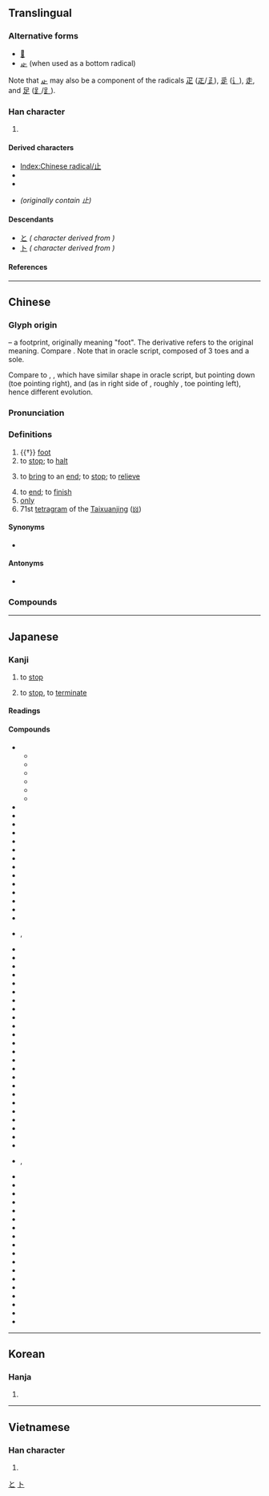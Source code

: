 {{also|只|足}}
{{character info}}
{{character info|⽌}}
==Translingual==
{{stroke order|type=animate}}

===Alternative forms===
* [[𣥂]]
* [[龰]] (when used as a bottom radical)

Note that [[龰]] may also be a component of the radicals [[疋]] ([[𤴓]]/[[𤴔]]), [[辵]] ([[辶]]), [[走]], and [[足]] ([[⻊]]/[[𧾷]]).

===Han character===
{{Han char|rn=77|rad=止|as=00|sn=4|four=21100|canj=YLM|ids=⿱⿰丨⺊一,⿻上丨,⿻⺊丄}}

# {{mul-kangxi radical-def}}

====Derived characters====
* [[Index:Chinese radical/止]]
* {{l|mul|[[𠇈]], [[𠯽]], [[址]], [[𪥧]], [[𭖇]], [[𢓊]], [[𪫣]], [[扯]], [[沚]], [[阯]], [[𨑭]], [[杫]], [[𣧐]], [[𪸔]], [[祉]], [[𭨪]], [[砋]], [[祉]], [[䄳]], [[𧘲]], [[䊼]], [[耻]], [[𧉀]], [[訨]]([[𫟞]]), [[𧺠]], [[趾]], [[𨊺]], [[䤠]], [[𩉮]]}}
* {{l|mul|[[𣢃]], [[𧠛]], [[頉]], [[頉]], [[𩾰]], [[𠂛]], [[企]], [[𭆨]], [[𧾷]], [[𫰏]], [[𫲺]], [[芷]], [[𭟰]], [[𪰊]], [[𦊆]], [[䇛]], [[𬯪]], [[𠹜]], [[𬈰]], [[𠣏]], [[𫧎]], [[𤵁]], [[凪]], [[𫭠]], [[𡵩]], [[𣏔]], [[肯]], [[𥎩]], [[𥘣]], [[𦙡]], [[𧉘]], [[𧖭]], [[𧣆]], [[𥎼]], [[𭪠]], [[𤉭]], [[齒]]([[齿]])}}
* {{l|mul|[[之]], [[足]], [[㢟]], [[延]]}} ''(originally contain 止)''

====Descendants====
* [[と]] ''({{w|Hiragana}} character derived from {{w|Man'yōgana}})''
* [[ト]] ''({{w|Katakana}} character derived from {{w|Man'yōgana}})''

====References====
{{Han ref|kx=0573.240|dkj=16253|dj=0961.230|hdz=21435.030|uh=6B62}}

[[Category:Han characters from which hiragana were derived|と]]
[[Category:Han characters from which katakana were derived|ト]]

----

==Chinese==
{{zh-forms}}

===Glyph origin===
{{Han etyl}}
{{liushu|p}} – a footprint, originally meaning "foot". The derivative {{och-l|趾}} refers to the original meaning. Compare {{zh-l|*手|hand}}. Note that in oracle script, composed of 3 toes and a sole.

Compare to {{zh-l|*夊}}, {{zh-l|*夂}}, which have similar shape in oracle script, but pointing down (toe pointing right), and {{zh-l|*𡕒}} (as in right side of {{zh-l|*舛}}, roughly {{zh-l|*ヰ}}, toe pointing left), hence different evolution.

===Pronunciation===
{{zh-pron
|m=zhǐ
|m-s=
|dg=
|c=zi2
|c-t=
|g=zi3
|h=pfs=chṳ́;gd=zi3
|j=zi2
|mb=cǐ
|md=cī
|mn=chí
|mn-t=zi2
|w=2tsr
|x=zhr3
|mc=y
|oc=y
|cat=n,v,adv
}}

===Definitions===
{{zh-hanzi}}

# {{†}} [[foot]]
# to [[stop]]; to [[halt]]
#: {{zh-x|休止|to stop}}
# to [[bring]] to an [[end]]; to [[stop]]; to [[relieve]]
#: {{zh-x|止癢|to '''stop''' itching (irritation)}}
# to [[end]]; to [[finish]]
# [[only]]
# 71st [[tetragram]] of the [[Taixuanjing]] ([[𝍌]])

====Synonyms====
* {{s|to stop}}
{{zh-syn-saurus|停止}}

====Antonyms====
* {{s|stop}} {{zh-l|始}}

===Compounds===
{{zh-der|大家舉止|令行禁止|以戰止戰|官止神行|動止|居止|心如止水|妨止|廢止|不止|制止|勸止|以殺止殺|嘆為觀止|中止|休止符|古文觀止|喝止|學無止境|何止|休止|底止|吉祥止止|以湯止沸|停止|仰止|止痛藥|止戈為武|止宿|止遏|止痛|扇火止沸|流行坎止|止詞|欲言又止|揚湯止沸|淺嘗輒止|止殺|截止|止暴禁非|止兌|止渴飲鴆|抽薪止沸|淺嘗則止|止息|投止|止戈散馬|戾止|止水|掛失止付|止癢|止惡揚善|漫無止境|無止境|歎為觀止|戛然而止|知足知止|沒行止|止酒|禁止|止戈|止血法|抑止|止亂|知止|生津止渴|止足之分|止於至善|歸止|明德止善|死而後止|無行止|為止|永無止境|止謗|止渴|止泊|止血劑|止嘔|止步|摩訶止觀|止觀|戢止|汐止|止持戒|止住|止頓|止談風月|止血點|止血帶|止血|止渴思梅|止戰|止戈興仁|止咳|止付|止不住|棲止|望門投止|望梅止渴|暫止|投膏止火|止境|舉止言語|遮止|高山仰止|言行舉止|舉止風流|進止|言談舉止|蠅止|舉止閑冶|終止|舉止失措|舉止大方|阻止|規行矩止|舉止嫻雅|縱風止燎|舉止不凡|鳳止高梧|高軒蒞止|說梅止渴|行止|舉止高雅|防止|豈止|舉止|補氣止血|遏止|舉止言談|靜止|適可而止|觀止|覯止|點到為止|蒞止|舉止形容|飲鴆止渴}}

{{zh-cat|Elementary}}

----

==Japanese==

===Kanji===
{{ja-kanji|grade=2|rs=止00}}

# {{sense|とめる}} to [[stop]]
# {{sense|やめる}} to [[stop]], to [[terminate]]

====Readings====
{{ja-readings
|goon=し
|kanon=し
|kun=と-まる, と-める, とど-まる, とど-める, や-む, や-める, よ-す, さ-す
}}

====Compounds====
{{der-top3|Compounds}}
* {{ja-r|止観|しかん}}
** {{ja-r|止観業|しかん-ごう}}
** {{ja-r|止観 十乗|しかん じゅうじょう}}
** {{ja-r|一乗 止観院|いちじょう しかん-いん}}
** {{ja-r|真言 止観|しんごん しかん}}
** {{ja-r|天台 止観|てんだい しかん}}
** {{ja-r|摩訶 止観|まか しかん}}
* {{ja-r|止%汗%剤|し%かん%ざい|[[antiperspirant]]}}
* {{ja-r|止%血|し%けつ}}
* {{ja-r|止%止%不%須%説|し%し%ふ%しゅ%せつ}}
* {{ja-r|止%瀉%剤|し%しゃ%ざい|antidiarrheal}}
* {{ja-r|止%宿|し%しゅく}}
* {{ja-r|止%住|し%じゅう}}
* {{ja-r|止%水|し%すい}}
* {{ja-r|止%痛|し%つう}}
* {{ja-r|止%動%方%角|し%どう%ほう%がく}}
* {{ja-r|止揚|しよう|[[sublation]]}}
* {{ja-r|止%痢%剤|し%り%ざい}}
* {{ja-r|止まり木|とまりぎ}}
* {{ja-r|止%句|とめ%く}}
* {{ja-r|止%相%場|とめ%そう%ば|{{w|stop price}}}}
* {{ja-r|止め%針|とめ%ばり|rom=-}}, {{ja-r|止%針|とめ%ばり|pin}}
* {{ja-r|止%偏|とめ%-へん}}
* {{ja-r|止め弁|とめべん|[[stop valve]]}}
* {{ja-r|遏止|あっし}}
* {{ja-r|駅%止め|えき%-どめ|delivery of freight by train}}
* {{ja-r|依止|えじ}}
* {{ja-r|核%抑%止|かく%よく%し|nuclear deterrence}}
* {{ja-r|鎌%止め|かま%-どめ|prohibition on cutting grass}}
* {{ja-r|川%止め|かわ%-どめ|suspension of ferry service}}
* {{ja-r|諫%止|かん%し|dissuasion}}
* {{ja-r|客%止め|きゃく%-どめ|[[full house]]}}
* {{ja-r|休%止|きゅう%し}}
* {{ja-r|競業 避止|きょうぎょう ひし|[[noncompete clause]]}}
* {{ja-r|挙止|きょし|bearing; deportment}}
* {{ja-r|拒止|きょし|refusal}}
* {{ja-r|禁止|きんし}}
* {{ja-r|魚鳥%止め|ぎょうちょう%-どめ}}
* {{ja-r|車%止め|くるま%-どめ|[[buffer stop]]}}
* {{ja-r|車輪%止め|しゃりん%-どめ|[[chock]]}}
* {{ja-r|終%止|しゅう%し}}
* {{ja-r|笑%止|しょう%し}}
* {{ja-r|進%止|しん%し}}
* {{ja-r|制%止|せい%し}}
* {{ja-r|静%止|せい%し}}
* {{ja-r|咳%止め|せき%-どめ|[[cough medicine]]}}
* {{ja-r|阻止|そし|rom=-}}, {{ja-r|沮止|そし}}
* {{ja-r|体言%止め|たいげん%-どめ}}
* {{ja-r|血止め|ち-どめ|[[styptic]]}}
* {{ja-r|中%止|ちゅう%し}}
* {{ja-r|丁々%発止|ちょうちょう%はっし}}
* {{ja-r|停%止|てい%し}}
* {{ja-r|底%止|てい%し}}
* {{ja-r|動%止|どう%し}}
* {{ja-r|廃%止|はい%し}}
* {{ja-r|波止場|はとば}}
* {{ja-r|閉%止|へい%し|stoppage}}
* {{ja-r|防%止|ぼう%し}}
* {{ja-r|明%鏡%止%水|めい%きょう%し%すい}}
* {{ja-r|黙%止|もく%し|keeping quiet}}
* {{ja-r|山%止め|やま%-どめ|landslide prevention wall}}
* {{ja-r|雪%止め|ゆき%-どめ|snow guard, snow stopper}}
* {{ja-r|容%止|よう%し}}
* {{ja-r|抑%止|よく%し}}
* {{ja-r|乎%古%止%点|を%こ%と%てん}}
{{der-bottom}}

----

==Korean==

===Hanja===
{{ko-hanja|그치다|그칠|지}}

# {{hanja form of|지|[[stop]]}}

----

==Vietnamese==

===Han character===
{{vi-readings|reading=chỉ|rs=止00}}

# {{rfdef|vi|sort=止00}}

[[Category:CJKV radicals| ]]